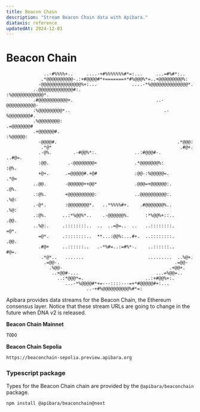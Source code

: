 ```yaml
---
title: Beacon Chain
description: "Stream Beacon Chain data with Apibara."
diataxis: reference
updatedAt: 2024-12-03
---
```


# Beacon Chain

```
              ..-#%%%%+..     ....-+#%%%%%%%#*=:...     ...=#%#*:..                        
             .*@@@@@@@@@@-.:+#@@@@#*+=======+*#%@@@%*=..+@@@@@@@@@%:                       
            -@@@@@@@@@@@@@@@%+:...             ....-*%@@@@@@@@@@@@@@*.                     
          ..@@@@@@@@@@@@@#:.                           :%@@@@@@@@@@@@*.                    
          .#@@@@@@@@@@@+.                               ..-@@@@@@@@@@@-                    
          :%@@@@@@@@@*..                                   .-%@@@@@@@@#.                   
          .%@@@@@@@@:                                        .=@@@@@@@#                    
          .+@@@@@@#.                                           :%@@@@@:                    
            -@@@@#.                                             .*@@@:                     
             .*@*                                                .#@+.                     
            .-@%.        .-#@@%*:.              ..:#@@@#-.       ..#@=.                    
            :@@.       .-@@@@@@@@+              .*@@@@@@@%:        :@%.                    
            +@+.      .=@@@@@#.+@#              :@@-:%@@@@@=.      .*@=                    
          ..@@.       -@@@@@@++@@*              .@@@=+@@@@@@:.      .@%.                   
          .:@%.       +@@@@@@@@@@:              ..@@@@@@@@@@:.      .%@:                   
          .-@*.       :@@@@@@@@*.   ..*%%%%#+.    .#@@@@@@@%..      .%@:                   
          .:@%.      ..:*%@@%*..    .-@@@@@@%.      :*%@@%+::..     .@@.                   
          ..%@:.     .::::::::..  ..  ..=@=..  ..   ..::::::::.     =@*.                   
            =@*.     .::::::::..  **...:@@%:...#+.  ..::::::::.    .@@.                    
            .#@+     ..::::::..   .-*%#=..:=#%*-.    ..::::::..    #@=.                    
             .*@*..   .......                        .........  ..%@+.                     
              .=@@-.                                           .=@@-                       
                .%@@-                                        .+@@+.                        
                 ..+@@#-...                             ...=%@@=..                         
                   ..:*@@@*=.                       ..:+#@@%+:.                            
                      ...-*%@@@@#*+=---::::---=+*#@@@@@#+:...                              
                              ..-+#%@@@@@@@@@@%#*=:                                        
```

Apibara provides data streams for the Beacon Chain, the Ethereum consensus
layer. Notice that these stream URLs are going to change in the future when DNA
v2 is released.

**Beacon Chain Mainnet**

```txt
TODO
```

**Beacon Chain Sepolia**

```txt
https://beaconchain-sepolia.preview.apibara.org
```

### Typescript package

Types for the Beacon Chain chain are provided by the `@apibara/beaconchain` package.

```bash [Terminal]
npm install @apibara/beaconchain@next
```
